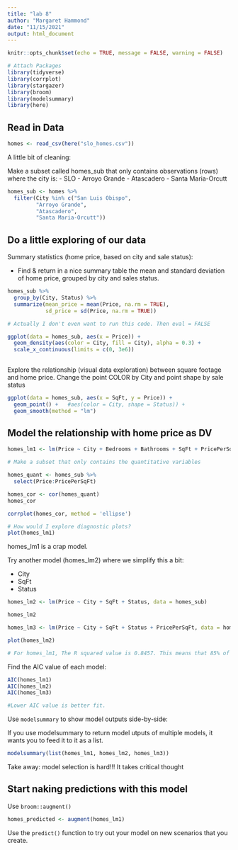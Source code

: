 ```yaml
---
title: "lab 8"
author: "Margaret Hammond"
date: "11/15/2021"
output: html_document
---
```


```r
knitr::opts_chunk$set(echo = TRUE, message = FALSE, warning = FALSE)

# Attach Packages
library(tidyverse)
library(corrplot)
library(stargazer)
library(broom)
library(modelsummary)
library(here)
```

## Read in Data
```r
homes <- read_csv(here("slo_homes.csv"))
```

A little bit of cleaning:

Make a subset called homes_sub that only contains observations (rows) where the city is:
- SLO
- Arroyo Grande
- Atascadero
- Santa Maria-Orcutt
```r
homes_sub <- homes %>% 
  filter(City %in% c("San Luis Obispo",
         "Arroyo Grande",
         "Atascadero",
         "Santa Maria-Orcutt"))
```

## Do a little exploring of our data

Summary statistics (home price, based on city and sale status):

- Find & return in a nice summary table the mean and standard deviation of home price, grouped by city and sales status.

```r
homes_sub %>% 
  group_by(City, Status) %>% 
  summarize(mean_price = mean(Price, na.rm = TRUE),
            sd_price = sd(Price, na.rm = TRUE))

# Actually I don't even want to run this code. Then eval = FALSE

ggplot(data = homes_sub, aes(x = Price)) +
  geom_density(aes(color = City, fill = City), alpha = 0.3) +
  scale_x_continuous(limits = c(0, 3e6))
  
```

Explore the relationship (visual data exploration) between square footage and home price. Change the point COLOR by City and point shape by sale status

```r
ggplot(data = homes_sub, aes(x = SqFt, y = Price)) +
  geom_point() +   #aes(color = City, shape = Status)) +
  geom_smooth(method = "lm")
```

## Model the relationship with home price as DV

```r
homes_lm1 <- lm(Price ~ City + Bedrooms + Bathrooms + SqFt + PricePerSqFt + Status, data = homes_sub)

# Make a subset that only contains the quantitative variables

homes_quant <- homes_sub %>% 
  select(Price:PricePerSqFt)

homes_cor <- cor(homes_quant)
homes_cor

corrplot(homes_cor, method = 'ellipse')

# How would I explore diagnostic plots?
plot(homes_lm1)
```

homes_lm1 is a crap model. 

Try another model (homes_lm2) where we simplify this a bit:

- City
- SqFt
- Status

```r
homes_lm2 <- lm(Price ~ City + SqFt + Status, data = homes_sub)

homes_lm2

homes_lm3 <- lm(Price ~ City + SqFt + Status + PricePerSqFt, data = homes_sub)

plot(homes_lm2)

# For homes_lm1, The R squared value is 0.8457. This means that 85% of the variance of the dependent variable is explained by the model. 85% of the variance in price is explained by the predictor variables within the model.

```

Find the AIC value of each model:

```r
AIC(homes_lm1)
AIC(homes_lm2)
AIC(homes_lm3)

#Lower AIC value is better fit. 
```

Use `modelsummary` to show model outputs side-by-side:

If you use modelsummary to return model utputs of multiple models, it wants you to feed it to it as a list.
```r
modelsummary(list(homes_lm1, homes_lm2, homes_lm3))
```

Take away: model selection is hard!!! It takes critical thought

## Start naking predictions with this model

Use `broom::augment()`

```r
homes_predicted <- augment(homes_lm1)
```

Use the `predict()` function to try out your model on new scenarios that you create.

```r

```

